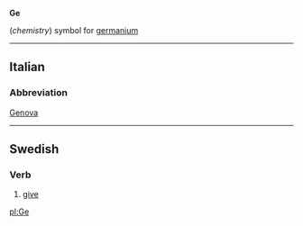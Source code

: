 '''Ge'''

(''chemistry'') symbol for [[germanium]]
----
==Italian==
===Abbreviation===
[[Genova]]

----
==Swedish==
===Verb===

# [[give]]
[[pl:Ge]]